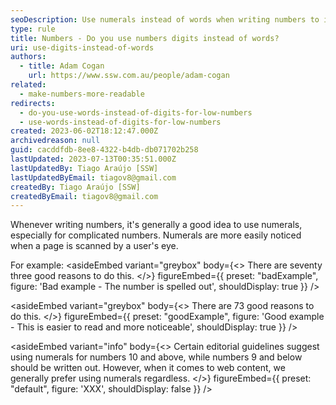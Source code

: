 ```yaml
---
seoDescription: Use numerals instead of words when writing numbers to improve readability and noticeability on your webpage.
type: rule
title: Numbers - Do you use numbers digits instead of words?
uri: use-digits-instead-of-words
authors:
  - title: Adam Cogan
    url: https://www.ssw.com.au/people/adam-cogan
related:
  - make-numbers-more-readable
redirects:
  - do-you-use-words-instead-of-digits-for-low-numbers
  - use-words-instead-of-digits-for-low-numbers
created: 2023-06-02T18:12:47.000Z
archivedreason: null
guid: cacddfdb-8ee8-4322-b4db-db071702b258
lastUpdated: 2023-07-13T00:35:51.000Z
lastUpdatedBy: Tiago Araújo [SSW]
lastUpdatedByEmail: tiagov8@gmail.com
createdBy: Tiago Araújo [SSW]
createdByEmail: tiagov8@gmail.com
---
```


Whenever writing numbers, it's generally a good idea to use numerals, especially for complicated numbers. Numerals are more easily noticed when a page is scanned by a user's eye.

For example:
<asideEmbed
  variant="greybox"
  body={<>
    There are seventy three good reasons to do this.
  </>}
  figureEmbed={{
    preset: "badExample",
    figure: 'Bad example - The number is spelled out',
    shouldDisplay: true
  }}
/>

<asideEmbed
  variant="greybox"
  body={<>
    There are 73 good reasons to do this.
  </>}
  figureEmbed={{
    preset: "goodExample",
    figure: 'Good example - This is easier to read and more noticeable',
    shouldDisplay: true
  }}
/>

<asideEmbed
  variant="info"
  body={<>
    Certain editorial guidelines suggest using numerals for numbers 10 and above, while numbers 9 and below should be written out. However, when it comes to web content, we generally prefer using numerals regardless.
  </>}
  figureEmbed={{
    preset: "default",
    figure: 'XXX',
    shouldDisplay: false
  }}
/>

